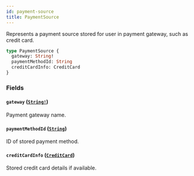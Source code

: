 ```yaml
---
id: payment-source
title: PaymentSource
---
```


Represents a payment source stored for user in payment gateway, such as credit card.

```graphql
type PaymentSource {
  gateway: String!
  paymentMethodId: String
  creditCardInfo: CreditCard
}
```

### Fields

#### `gateway` ([`String!`](/developer/api-reference/scalars/string))

Payment gateway name.

#### `paymentMethodId` ([`String`](/developer/api-reference/scalars/string))

ID of stored payment method.

#### `creditCardInfo` ([`CreditCard`](/developer/api-reference/objects/credit-card))

Stored credit card details if available.
